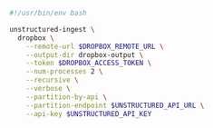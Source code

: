 ```bash CLI
#!/usr/bin/env bash

unstructured-ingest \
  dropbox \
    --remote-url $DROPBOX_REMOTE_URL \
    --output-dir dropbox-output \
    --token $DROPBOX_ACCESS_TOKEN \
    --num-processes 2 \
    --recursive \
    --verbose \
    --partition-by-api \
    --partition-endpoint $UNSTRUCTURED_API_URL \
    --api-key $UNSTRUCTURED_API_KEY
```
